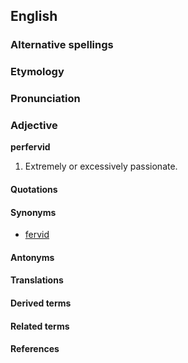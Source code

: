 ==English==

===Alternative spellings===

===Etymology===

===Pronunciation===

===Adjective===

'''perfervid'''

# Extremely or excessively passionate.

====Quotations====

====Synonyms====

* [[fervid]]

====Antonyms====

====Translations====

====Derived terms====

====Related terms====

====References====